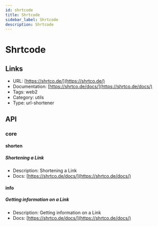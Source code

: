 ```yaml
---
id: shrtcode
title: Shrtcode
sidebar_label: Shrtcode
description: Shrtcode
---
```


# Shrtcode

## Links

* URL: [https://shrtco.de/](https://shrtco.de/)
* Documentation: [https://shrtco.de/docs/](https://shrtco.de/docs/)
* Tags: web2
* Category: utils
* Type: url-shortener

## API

### core

#### shorten

##### Shortening a Link

* Description: Shortening a Link
* Docs: [https://shrtco.de/docs/](https://shrtco.de/docs/)

#### info

##### Getting information on a Link

* Description: Getting information on a Link
* Docs: [https://shrtco.de/docs/](https://shrtco.de/docs/)
